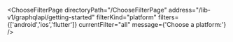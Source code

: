 


<ChooseFilterPage
    directoryPath="/ChooseFilterPage"
    address="/lib-v1/graphqlapi/getting-started"
    filterKind="platform"
    filters={['android','ios','flutter']}
    currentFilter="all"
    message={'Choose a platform:'}
/>

